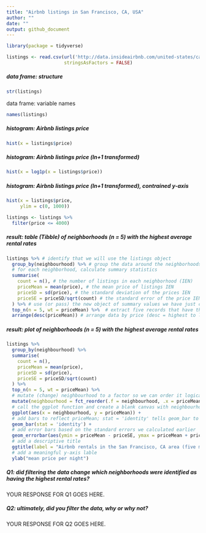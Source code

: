 ```yaml
---
title: "Airbnb listings in San Francisco, CA, USA"
author: ""
date: ""
output: github_document
---
```


```r
library(package = tidyverse)
```

```r
listings <- read.csv(url('http://data.insideairbnb.com/united-states/ca/san-francisco/2019-12-04/visualisations/listings.csv'),
                     stringsAsFactors = FALSE)
```

##### data frame: structure

```r
str(listings)
```

data frame: variable names

```r
names(listings)
```

##### histogram: Airbnb listings price

```r
hist(x = listings$price)
```

##### histogram: Airbnb listings price (ln+1 transformed)

```r
hist(x = log1p(x = listings$price))
```

##### histogram: Airbnb listings price (ln+1 transformed), contrained y-axis

```r
hist(x = listings$price,
     ylim = c(0, 1000))
```

```r
listings <- listings %>%
  filter(price <= 4000)
```

##### result: table (Tibble) of neighborhoods (n = 5) with the highest average rental rates

```r
listings %>% # identify that we will use the listings object
  group_by(neighbourhood) %>% # group the data around the neighborhoods
  # for each neighborhood, calculate summary statistics
  summarise(
    count = n(), # the number of listings in each neighborhood (IEN)
    priceMean = mean(price), # the mean price of listings IEN
    priceSD = sd(price), # the standard deviation of the prices IEN
    priceSE = priceSD/sqrt(count) # the standard error of the price IEN
  ) %>% # use (or pass) the new object of summary values we have just created
  top_n(n = 5, wt = priceMean) %>%  # extract five records that have the highest mean price
  arrange(desc(priceMean)) # arrange data by price (desc = highest to lowest)
```

##### result: plot of neighborhoods (n = 5) with the highest average rental rates

```r
listings %>% 
  group_by(neighbourhood) %>% 
  summarise(
    count = n(),
    priceMean = mean(price),
    priceSD = sd(price),
    priceSE = priceSD/sqrt(count)
  ) %>%
  top_n(n = 5, wt = priceMean) %>% 
  # mutate (change) neighbourhood to a factor so we can order it logically in our plot
  mutate(neighbourhood = fct_reorder(.f = neighbourhood, .x = priceMean, .desc = TRUE)) %>% 
  # call the ggplot function and create a blank canvas with neighbourhood and priceMean as the input data
  ggplot(aes(x = neighbourhood, y = priceMean)) +
  # add bars to reflect priceMean; stat = 'identity' tells geom_bar to make the bar heights correspond to the y variable (priceMean) that we called above
  geom_bar(stat = 'identity') +
  # add error bars based on the standard errors we calculated earlier
  geom_errorbar(aes(ymin = priceMean - priceSE, ymax = priceMean + priceSE), width = 0.5) +
  # add a descriptive title
  ggtitle(label = "Airbnb rentals in the San Francisco, CA area (five most expensive neighbourhoods)") +
  # add a meaningful y-axis lable
  ylab("mean price per night")
```

##### Q1: did filtering the data change which neighborhoods were identified as having the highest rental rates? 

YOUR RESPONSE FOR Q1 GOES HERE.

##### Q2: ultimately, did you filter the data, why or why not?

YOUR RESPONSE FOR Q2 GOES HERE.
